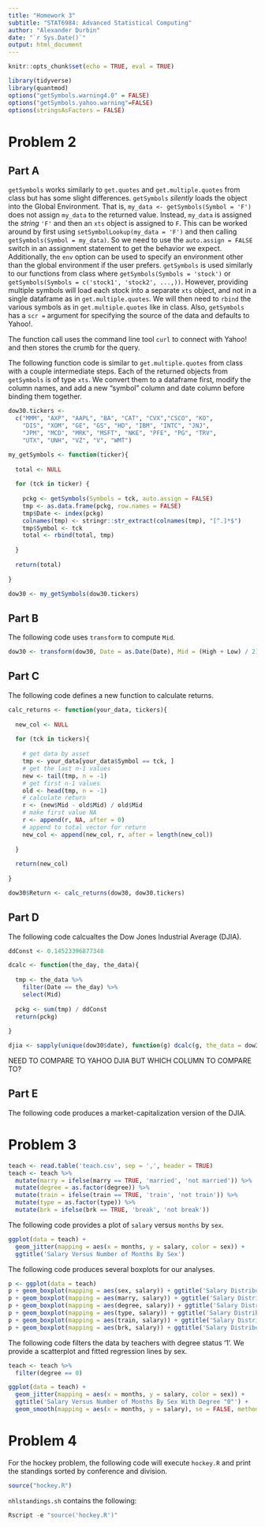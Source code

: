 ```yaml
---
title: "Homework 3"
subtitle: "STAT6984: Advanced Statistical Computing"
author: "Alexander Durbin"
date: "`r Sys.Date()`"
output: html_document
---
```


```r
knitr::opts_chunk$set(echo = TRUE, eval = TRUE)
```

```r

library(tidyverse)
library(quantmod)
options("getSymbols.warning4.0" = FALSE)
options("getSymbols.yahoo.warning"=FALSE)
options(stringsAsFactors = FALSE)

```

# Problem 2

## Part A

`getSymbols` works similarly to `get.quotes` and `get.multiple.quotes` from class but has some slight differences. `getSymbols` *silently* loads the object into the Global Environment. That is, `my_data <- getSymbols(Symbol = 'F')` does not assign `my_data` to the returned value. Instead, `my_data` is assigned the *string*  `'F'` and then an `xts` object is assigned to `F`. This can be worked around by first using `setSymbolLookup(my_data = 'F')` and then calling `getSymbols(Symbol = my_data)`. So we need to use the `auto.assign = FALSE` switch in an assignment statement to get the behavior we expect. Additionally, the `env` option can be used to specify an environment other than the global environment if the user prefers. `getSymbols` is used similarly to our functions from class where `getSymbols(Symbols = 'stock')` or `getSymbols(Symbols = c('stock1', 'stock2', ...,))`. However, providing multiple symbols will load each stock into a separate `xts` object, and not in a single dataframe as in `get.multiple.quotes`. We will then need to `rbind` the various symbols as in `get.multiple.quotes` like in class. Also, `getSymbols` has a `scr = ` argument for specifying the source of the data and defaults to Yahoo!.

The function call uses the command line tool `curl` to connect with Yahoo! and then stores the crumb for the query.

The following function code is similar to `get.multiple.quotes` from class with a couple intermediate steps. Each of the returned objects from `getSymbols` is of type `xts`. We convert them to a dataframe first, modify the column names, and add a new "symbol" column and date column before binding them together.

```r

dow30.tickers <-
  c("MMM", "AXP", "AAPL", "BA", "CAT", "CVX","CSCO", "KO", 
    "DIS", "XOM", "GE", "GS", "HD", "IBM", "INTC", "JNJ",
    "JPM", "MCD", "MRK", "MSFT", "NKE", "PFE", "PG", "TRV", 
    "UTX", "UNH", "VZ", "V", "WMT")

my_getSymbols <- function(ticker){
  
  total <- NULL
  
  for (tck in ticker) {
    
    pckg <- getSymbols(Symbols = tck, auto.assign = FALSE)
    tmp <- as.data.frame(pckg, row.names = FALSE)
    tmp$Date <- index(pckg)
    colnames(tmp) <- stringr::str_extract(colnames(tmp), "[^.]*$")
    tmp$Symbol <- tck
    total <- rbind(total, tmp)
    
  }
  
  return(total)
  
}

dow30 <- my_getSymbols(dow30.tickers)

```

## Part B

The following code uses `transform` to compute `Mid`.

```r

dow30 <- transform(dow30, Date = as.Date(Date), Mid = (High + Low) / 2)

```

## Part C

The following code defines a new function to calculate returns.

```r

calc_returns <- function(your_data, tickers){
  
  new_col <- NULL
  
  for (tck in tickers){
    
    # get data by asset
    tmp <- your_data[your_data$Symbol == tck, ]
    # get the last n-1 values
    new <- tail(tmp, n = -1)
    # get first n-1 values
    old <- head(tmp, n = -1)
    # calculate return
    r <- (new$Mid - old$Mid) / old$Mid
    # make first value NA 
    r <- append(r, NA, after = 0)
    # append to total vector for return
    new_col <- append(new_col, r, after = length(new_col))
    
  }
  
  return(new_col)
  
}

dow30$Return <- calc_returns(dow30, dow30.tickers) 

```

## Part D

The following code calcualtes the Dow Jones Industrial Average (DJIA).

```r

ddConst <- 0.14523396877348

dcalc <- function(the_day, the_data){
  
  tmp <- the_data %>% 
    filter(Date == the_day) %>% 
    select(Mid)
  
  pckg <- sum(tmp) / ddConst
  return(pckg)
  
}

djia <- sapply(unique(dow30$date), function(g) dcalc(g, the_data = dow30))

```

NEED TO COMPARE TO YAHOO DJIA BUT WHICH COLUMN TO COMPARE TO?

## Part E

The following code produces a market-capitalization version of the DJIA.

# Problem 3

```r

teach <- read.table('teach.csv', sep = ',', header = TRUE)
teach <- teach %>% 
  mutate(marry = ifelse(marry == TRUE, 'married', 'not married')) %>% 
  mutate(degree = as.factor(degree)) %>% 
  mutate(train = ifelse(train == TRUE, 'train', 'not train')) %>% 
  mutate(type = as.factor(type)) %>% 
  mutate(brk = ifelse(brk == TRUE, 'break', 'not break'))

```

The following code provides a plot of `salary` versus `months` by `sex`.

```r

ggplot(data = teach) +
  geom_jitter(mapping = aes(x = months, y = salary, color = sex)) +
  ggtitle('Salary Versus Number of Months By Sex')

```

The following code produces several boxplots for our analyses.

```r

p <- ggplot(data = teach)
p + geom_boxplot(mapping = aes(sex, salary)) + ggtitle('Salary Distribution by Sex')
p + geom_boxplot(mapping = aes(marry, salary)) + ggtitle('Salary Distribution by Marriage')
p + geom_boxplot(mapping = aes(degree, salary)) + ggtitle('Salary Distribution by Degree')
p + geom_boxplot(mapping = aes(type, salary)) + ggtitle('Salary Distribution by Type')
p + geom_boxplot(mapping = aes(train, salary)) + ggtitle('Salary Distribution by Training')
p + geom_boxplot(mapping = aes(brk, salary)) + ggtitle('Salary Distribution by Break')

```

The following code filters the data by teachers with degree status '1'. We provide a scatterplot and fitted regression lines by sex.

```r

teach <- teach %>% 
  filter(degree == 0)

ggplot(data = teach) +
  geom_jitter(mapping = aes(x = months, y = salary, color = sex)) +
  ggtitle('Salary Versus Number of Months By Sex With Degree "0"') +
  geom_smooth(mapping = aes(x = months, y = salary), se = FALSE, method = 'lm')

```

# Problem 4

For the hockey problem, the following code will execute `hockey.R` and print the standings sorted by conference and division.

```r
source("hockey.R")
```

`nhlstandings.sh` contains the following:

```r
Rscript -e "source('hockey.R')"
```